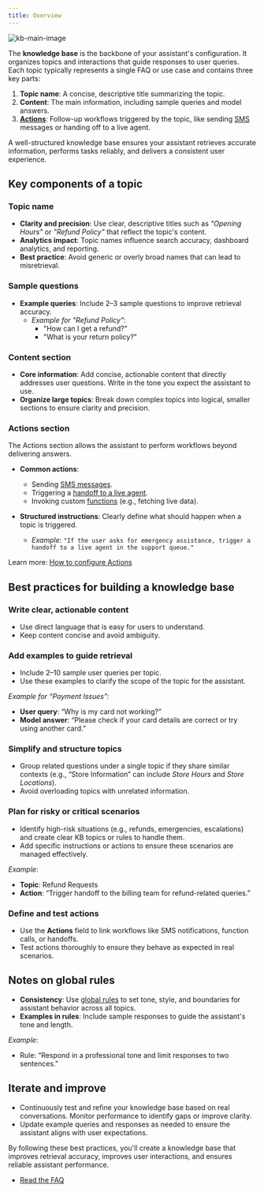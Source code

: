 ```yaml
---
title: Overview
---
```


![kb-main-image](/images/kb-main-image.png)

The **knowledge base** is the backbone of your assistant's configuration. It organizes topics and interactions that guide responses to user queries. Each topic typically represents a single FAQ or use case and contains three key parts:

1. **Topic name**: A concise, descriptive title summarizing the topic.
2. **Content**: The main information, including sample queries and model answers.
3. [**Actions**](./how-to-setup-action/introduction): Follow-up workflows triggered by the topic, like sending [SMS](/sms/introduction) messages or handing off to a live agent.

A well-structured knowledge base ensures your assistant retrieves accurate information, performs tasks reliably, and delivers a consistent user experience.

## Key components of a topic

### Topic name
- **Clarity and precision**: Use clear, descriptive titles such as *"Opening Hours"* or *"Refund Policy"* that reflect the topic's content.
- **Analytics impact**: Topic names influence search accuracy, dashboard analytics, and reporting.
- **Best practice**: Avoid generic or overly broad names that can lead to misretrieval.

### Sample questions

- **Example queries**: Include 2–3 sample questions to improve retrieval accuracy.
  - *Example for "Refund Policy"*:
    - "How can I get a refund?"
    - "What is your return policy?"

### Content section
- **Core information**: Add concise, actionable content that directly addresses user questions. Write in the tone you expect the assistant to use.
- **Organize large topics**: Break down complex topics into logical, smaller sections to ensure clarity and precision.

### Actions section
The Actions section allows the assistant to perform workflows beyond delivering answers.

- **Common actions**:
  - Sending [SMS messages](/sms/introduction).
  - Triggering a [handoff to a live agent](/call-handoff/introduction).
  - Invoking custom [functions](/function/introduction) (e.g., fetching live data).

- **Structured instructions**: Clearly define what should happen when a topic is triggered.
  - *Example*:
    `"If the user asks for emergency assistance, trigger a handoff to a live agent in the support queue."`

Learn more: [How to configure Actions](./how-to-setup-action/introduction)

## Best practices for building a knowledge base

### Write clear, actionable content
- Use direct language that is easy for users to understand.
- Keep content concise and avoid ambiguity.

### Add examples to guide retrieval
- Include 2–10 sample user queries per topic.
- Use these examples to clarify the scope of the topic for the assistant.

*Example for “Payment Issues”:*
- **User query**: “Why is my card not working?”
- **Model answer**: “Please check if your card details are correct or try using another card.”

### Simplify and structure topics
- Group related questions under a single topic if they share similar contexts (e.g., “Store Information” can include *Store Hours* and *Store Locations*).
- Avoid overloading topics with unrelated information.

### Plan for risky or critical scenarios
- Identify high-risk situations (e.g., refunds, emergencies, escalations) and create clear KB topics or rules to handle them.
- Add specific instructions or actions to ensure these scenarios are managed effectively.

*Example*:
- **Topic**: Refund Requests
- **Action**: “Trigger handoff to the billing team for refund-related queries.”

### Define and test actions
- Use the **Actions** field to link workflows like SMS notifications, function calls, or handoffs.
- Test actions thoroughly to ensure they behave as expected in real scenarios.

## Notes on global rules

- **Consistency**: Use [global rules](/agent-settings/rules) to set tone, style, and boundaries for assistant behavior across all topics.
- **Examples in rules**: Include sample responses to guide the assistant's tone and length.

*Example*:
- Rule: “Respond in a professional tone and limit responses to two sentences.”

## Iterate and improve
- Continuously test and refine your knowledge base based on real conversations. Monitor performance to identify gaps or improve clarity.
- Update example queries and responses as needed to ensure the assistant aligns with user expectations.

By following these best practices, you'll create a knowledge base that improves retrieval accuracy, improves user interactions, and ensures reliable assistant performance.

- [Read the FAQ](/troubleshoot/faq)
